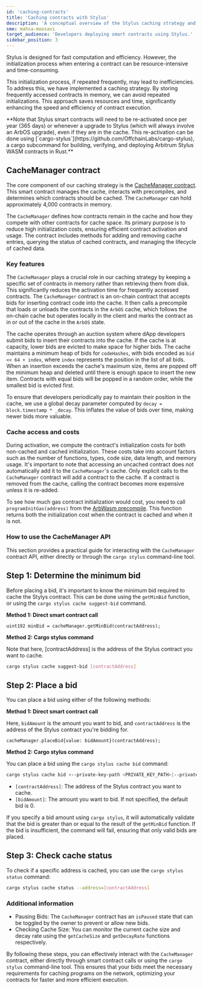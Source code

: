 ```yaml
---
id: 'caching-contracts'
title: 'Caching contracts with Stylus'
description: 'A conceptual overview of the Stylus caching strategy and CacheManager contract, and a practical guide for using its functionality.'
sme: mahsa-moosavi
target_audience: 'Developers deploying smart contracts using Stylus.'
sidebar_position: 3
---
```



<a data-quicklook-from="stylus">Stylus</a> is designed for fast computation and efficiency. However,
the initialization process when entering a contract can be resource-intensive and time-consuming.

This initialization process, if repeated frequently, may lead to inefficiencies. To address this, we have implemented a caching strategy. By storing frequently accessed contracts in memory, we can avoid repeated initializations. This approach saves resources and time, significantly enhancing the speed and efficiency of contract execution.

<VanillaAdmonition type="note">
  **Note that Stylus smart contracts will need to be re-activated once per year (365 days) or
  whenever a upgrade to Stylus (which will always involve an ArbOS upgrade), even if they are in the
  cache. This re-activation can be done using
  [`cargo-stylus`](https://github.com/OffchainLabs/cargo-stylus), a cargo subcommand for building,
  verifying, and deploying Arbitrum Stylus WASM contracts in Rust.**
</VanillaAdmonition>

## CacheManager contract

The core component of our caching strategy is the [CacheManager contract](https://github.com/OffchainLabs/nitro-contracts/blob/main/src/chain/CacheManager.sol). This smart contract manages the cache, interacts with precompiles, and determines which contracts should be cached. The `CacheManager` can hold approximately 4,000 contracts in memory.

The `CacheManager` defines how contracts remain in the cache and how they compete with other contracts for cache space. Its primary purpose is to reduce high initialization costs, ensuring efficient contract activation and usage. The contract includes methods for adding and removing cache entries, querying the status of cached contracts, and managing the lifecycle of cached data.

### Key features

The `CacheManager` plays a crucial role in our caching strategy by keeping a specific set of contracts in memory rather than retrieving them from disk. This significantly reduces the activation time for frequently accessed contracts. The `CacheManager` contract is an on-chain contract that accepts bids for inserting contract code into the cache. It then calls a precompile that loads or unloads the contracts in the `ArbOS` cache, which follows the on-chain cache but operates locally in the client and marks the contract as in or out of the cache in the `ArbOS` state.

The cache operates through an auction system where dApp developers submit bids to insert their contracts into the cache. If the cache is at capacity, lower bids are evicted to make space for higher bids. The cache maintains a minimum heap of bids for `codeHashes`, with bids encoded as `bid << 64 + index`, where `index` represents the position in the list of all bids. When an insertion exceeds the cache's maximum size, items are popped off the minimum heap and deleted until there is enough space to insert the new item. Contracts with equal bids will be popped in a random order, while the smallest bid is evicted first.

To ensure that developers periodically pay to maintain their position in the cache, we use a global decay parameter computed by `decay = block.timestamp * _decay`. This inflates the value of bids over time, making newer bids more valuable.

### Cache access and costs

During activation, we compute the contract's initialization costs for both non-cached and cached initialization. These costs take into account factors such as the number of functions, types, code size, data length, and memory usage. It's important to note that accessing an uncached contract does not automatically add it to the `CacheManager`'s cache. Only explicit calls to the `CacheManager` contract will add a contract to the cache. If a contract is removed from the cache, calling the contract becomes more expensive unless it is re-added.

To see how much gas contract initialization would cost, you need to call `programInitGas(address)` from the [ArbWasm precompile](https://github.com/OffchainLabs/nitro/blob/d906798140e562500beb9005d2503b0272852298/precompiles/ArbWasm.go). This function returns both the initialization cost when the contract is cached and when it is not.

### How to use the CacheManager API

This section provides a practical guide for interacting with the `CacheManager` contract API, either directly or through the `cargo stylus` command-line tool.

## Step 1: Determine the minimum bid

Before placing a bid, it's important to know the minimum bid required to cache the Stylys contract. This can be done using the `getMinBid` function, or using the `cargo stylus cache suggest-bid` command.

**Method 1: Direct smart contract call**

```solidity
uint192 minBid = cacheManager.getMinBid(contractAddress);
```

**Method 2: Cargo stylus command**

Note that here, [contractAddress] is the address of the Stylus contract you want to cache.

```bash
cargo stylus cache suggest-bid [contractAddress]
```

## Step 2: Place a bid

You can place a bid using either of the following methods:

**Method 1: Direct smart contract call**

Here, `bidAmount` is the amount you want to bid, and `contractAddress` is the address of the Stylus contract you're bidding for.

```solidity
cacheManager.placeBid{value: bidAmount}(contractAddress);
```

**Method 2: Cargo stylus command**

You can place a bid using the `cargo stylus cache bid` command:

```bash
cargo stylus cache bid <--private-key-path <PRIVATE_KEY_PATH>|--private-key <PRIVATE_KEY>|--keystore-path <KEYSTORE_PATH>> [contractAddress] [bidAmount]
```

- `[contractAddress]`: The address of the Stylus contract you want to cache.
- `[bidAmount]`: The amount you want to bid. If not specified, the default bid is 0.

If you specify a bid amount using `cargo stylus`, it will automatically validate that the bid is greater than or equal to the result of the `getMinBid` function. If the bid is insufficient, the command will fail, ensuring that only valid bids are placed.

## Step 3: Check cache status

To check if a specific address is cached, you can use the `cargo stylus status` command:

```bash
cargo stylus cache status --address=[contractAddress]
```

### Additional information

- Pausing Bids: The `CacheManager` contract has an `isPaused` state that can be toggled by the owner to prevent or allow new bids.
- Checking Cache Size: You can monitor the current cache size and decay rate using the `getCacheSize` and `getDecayRate` functions respectively.

By following these steps, you can effectively interact with the `CacheManager` contract, either directly through smart contract calls or using the `cargo stylus` command-line tool. This ensures that your bids meet the necessary requirements for caching programs on the network, optimizing your contracts for faster and more efficient execution.
